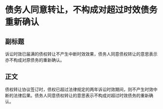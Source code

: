 # 债务人同意转让，不构成对超过时效债务重新确认
## 副标题
诉讼时效已届满的债权转让不产生中断时效效果，债务人同意债权转让的意思表示亦不构成对原债务的重新确认。
## 正文
债权转让协议签订时，债权已超过法律规定的两年诉讼时效期间，则不产生时效中断的法律后果。债务人同意债权转让的意思表示不构成对超过时效债务的重新确认。